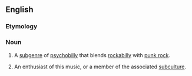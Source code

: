 ==English==

===Etymology===
{{blend|en|punk|rockabilly}}

===Noun===
{{wikipedia}}
{{en-noun|~}}

# {{lb|en|music genre}} A [[subgenre]] of [[psychobilly]] that blends [[rockabilly]] with [[punk rock]].
# An enthusiast of this music, or a member of the associated [[subculture]].
